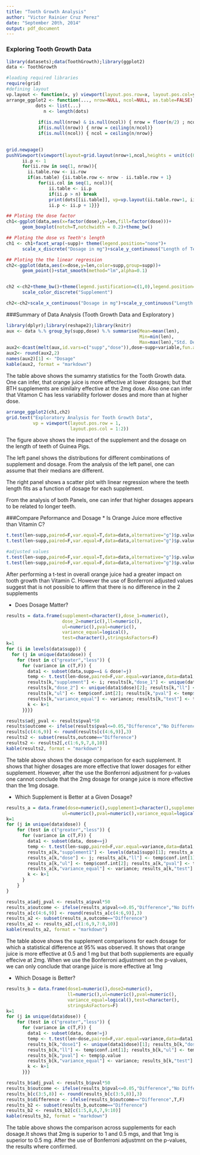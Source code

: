 ```yaml
---
title: "Tooth Growth Analysis"
author: "Victor Rainier Cruz Perez"
date: "September 20th, 2014"
output: pdf_document
---
```



### Exploring Tooth Growth Data
```r
library(datasets);data(ToothGrowth);library(ggplot2)
data <- ToothGrowth

#loading required libraries
require(grid)
#defining layout
vp.layout <- function(x, y) viewport(layout.pos.row=x, layout.pos.col=y)
arrange_ggplot2 <- function(..., nrow=NULL, ncol=NULL, as.table=FALSE) {
           dots <- list(...)
              n <- length(dots)
          	
            if(is.null(nrow) & is.null(ncol)) { nrow = floor(n/2) ; ncol = ceiling(n/nrow)}
          	if(is.null(nrow)) { nrow = ceiling(n/ncol)}
          	if(is.null(ncol)) { ncol = ceiling(n/nrow)}

           
grid.newpage()
pushViewport(viewport(layout=grid.layout(nrow+1,ncol,heights = unit(c(0.5,5),"null")  ) ))
	  ii.p <- 1
	  for(ii.row in seq(1, nrow)){
	    ii.table.row <- ii.row	
	    if(as.table) {ii.table.row <- nrow - ii.table.row + 1}
		    for(ii.col in seq(1, ncol)){
			    ii.table <- ii.p
			    if(ii.p > n) break
			    print(dots[[ii.table]], vp=vp.layout(ii.table.row+1, ii.col))
			    ii.p <- ii.p + 1}}}
```

```r
## Ploting the dose factor
ch1<-ggplot(data,aes(x=factor(dose),y=len,fill=factor(dose)))+
      geom_boxplot(notch=T,notchwidth = 0.2)+theme_bw()

## Ploting the dose vs Teeth's length
ch1 <- ch1+facet_wrap(~supp)+ theme(legend.position="none")+
      scale_x_discrete("Dosage in mg")+scale_y_continuous("Length of Teeth")

## Ploting the the linear regression 
ch2<-ggplot(data,aes(x=dose,y=len,color=supp,group=supp))+
      geom_point()+stat_smooth(method="lm",alpha=0.1)


ch2 <-ch2+theme_bw()+theme(legend.justification=c(1,0),legend.position=c(1, 0))+
      scale_color_discrete("Supplement")

ch2<-ch2+scale_x_continuous("Dosage in mg")+scale_y_continuous("Length of Teeth")
```


###Summary of Data Analysis (Tooth Growth Data and Exploratory )
```r
library(dplyr);library(reshape2);library(knitr)
aux <- data %.% group_by(supp,dose) %.% summarise(Mean=mean(len),
                                                  Min=min(len),
                                                  Max=max(len),"Std. Dev"=sd(len))
aux2<-dcast(melt(aux,id.vars=c("supp","dose")),dose~supp+variable,fun.aggregate=sum)
aux2<- round(aux2,2)
names(aux2)[1] <- "Dosage"
kable(aux2, format = "markdown")
```

The table above shows the sumamry statistics for the Tooth Growth data. One can infer, that orange juice is more effective at lower dosages; but that BTH supplements are similalry effective at the 2mg dose. Also one can infer that Vitamon C has less variability forlower doses and more than at higher dose.



```r
arrange_ggplot2(ch1,ch2)
grid.text("Exploratory Analysis for Tooth Growth Data", 
          vp = viewport(layout.pos.row = 1, 
                        layout.pos.col = 1:2))
```

The figure above shows the impact of the supplement and the dosage on the length of teeth of Guinea Pigs. 

The left panel shows the distributions for different combinations of supplement and dosage. From the analysis of the left panel, one can assume that their medians are different.

The right panel shows a scatter plot with linear regression where the teeth length fits as a function of dosage for each supplement.

From the analysis of both Panels, one can infer that higher dosages appears to be related to longer teeth. 


###Compare Peformance and Dosage
* Is Orange Juice more effective than Vitamin C?

```r
t.test(len~supp,paired=F,var.equal=T,data=data,alternative="g")$p.value
t.test(len~supp,paired=F,var.equal=F,data=data,alternative="g")$p.value

#adjusted values
t.test(len~supp,paired=F,var.equal=T,data=data,alternative="g")$p.value*50
t.test(len~supp,paired=F,var.equal=F,data=data,alternative="g")$p.value*50
```
After performing a t-test in overall orange juice had a greater impact on tooth growth than Vitamin C.  However the use of Bonferroni adjusted values suggest that is not possible to affirm that there is no difference in the 2 supplements

* Does Dosage Matter?

```r
results = data.frame(supplement=character(),dose_1=numeric(),
                     dose_2=numeric(),ll=numeric(),
                     ul=numeric(),pval=numeric(),
                     variance_equal=logical(),
                     test=character(),stringsAsFactors=F)
k=1
for (i in levels(data$supp)) {
  for (j in unique(data$dose)) {
    for (test in c("greater","less")) {
      for (variance in c(T,F)) {
        data1 <- subset(data,supp==i & dose!=j)
        temp <- t.test(len~dose,paired=F,var.equal=variance,data=data1,alternative=test)
        results[k,"supplement"] <- i; results[k,"dose_1"] <- unique(data1$dose)[1]; 
        results[k,"dose_2"] <- unique(data1$dose)[2]; results[k,"ll"] <- temp$conf.int[1]
        results[k,"ul"] <- temp$conf.int[2]; results[k,"pval"] <- temp$p.value
        results[k,"variance_equal"] <- variance; results[k,"test"] <- test
        k <- k+1
      }}}}

results$adj_pval <- results$pval*50
results$outcome <- ifelse(results$pval<=0.05,"Difference","No Difference")
results[c(4:6,9)] <- round(results[c(4:6,9)],3)
results2 <- subset(results,outcome=="Difference")
results2 <- results2[,c(1:6,9,7,8,10)]
kable(results2, format = "markdown")
```

The table above shows the dosage comparison for each supplement. It shows that higher dosages are more effective that lower dosages for either supplement. However, after the use the Bonferroni adjustment for p-values one cannot conclude that the 2mg dosage for orange juice is more effective than the 1mg dosage.



* Which Supplement is Better at a Given Dosage?
```r
results_a = data.frame(dose=numeric(),supplement1=character(),supplement2=character(),ll=numeric(),
                     ul=numeric(),pval=numeric(),variance_equal=logical(),test=character(),stringsAsFactors=F)
k=1
for (j in unique(data$dose)) {
    for (test in c("greater","less")) {
      for (variance in c(T,F)) {
        data1 <- subset(data, dose==j)
        temp <- t.test(len~supp,paired=F,var.equal=variance,data=data1,alternative=test)
        results_a[k,"supplement1"] <- levels(data1$supp)[1]; results_a[k,"supplement2"] <- levels(data1$supp)[2]
        results_a[k,"dose"] <- j; results_a[k,"ll"] <- temp$conf.int[1]
        results_a[k,"ul"] <- temp$conf.int[2]; results_a[k,"pval"] <- temp$p.value
        results_a[k,"variance_equal"] <- variance; results_a[k,"test"] <- test
        k <- k+1
      }
    }
}

results_a$adj_pval <- results_a$pval*50
results_a$outcome <- ifelse(results_a$pval<=0.05,"Difference","No Difference")
results_a[c(4:6,9)] <- round(results_a[c(4:6,9)],3)
results_a2 <- subset(results_a,outcome=="Difference")
results_a2 <- results_a2[,c(1:6,9,7:8,10)]
kable(results_a2, format = "markdown")
```

The table above shows the supplement comparisons for each dosage for which a statistical difference at 95% was observed. It shows that orange juice is more effective at 0.5 and 1 mg but that both supplements are equally effecive at 2mg. When we use the Bonferroni adjustment on the p-values, we can only conclude that orange juice is more effective at 1mg

* Which Dosage is Better?
```r
results_b = data.frame(dose1=numeric(),dose2=numeric(),
                       ll=numeric(),ul=numeric(),pval=numeric(),
                       variance_equal=logical(),test=character(),
                       stringsAsFactors=F)
k=1
for (j in unique(data$dose)) {
    for (test in c("greater","less")) {
      for (variance in c(T,F)) {
        data1 <- subset(data, dose!=j)
        temp <- t.test(len~dose,paired=F,var.equal=variance,data=data1,alternative=test)
        results_b[k,"dose1"] <- unique(data1$dose)[1]; results_b[k,"dose2"] <- unique(data1$dose)[2]
        results_b[k,"ll"] <- temp$conf.int[1]; results_b[k,"ul"] <- temp$conf.int[2]; 
        results_b[k,"pval"] <- temp$p.value
        results_b[k,"variance_equal"] <- variance; results_b[k,"test"] <- test
        k <- k+1
      }}}

results_b$adj_pval <- results_b$pval*50
results_b$outcome <- ifelse(results_b$pval<=0.05,"Difference","No Difference")
results_b[c(3:5,8)] <- round(results_b[c(3:5,8)],3)
results_b$difference <- ifelse(results_b$outcome=="Difference",T,F)
results_b2 <- subset(results_b,outcome=="Difference")
results_b2 <- results_b2[c(1:5,8,6,7,9:10)]
kable(results_b2, format = "markdown")

```

The table above shows the comparison across supplements for each dosage.It shows that 2mg is superior to 1 and 0.5 mgs, and that 1mg is superior to 0.5 mg. After the use of Bonferroni adjustmnt on the p-values, the results where confirmed.


